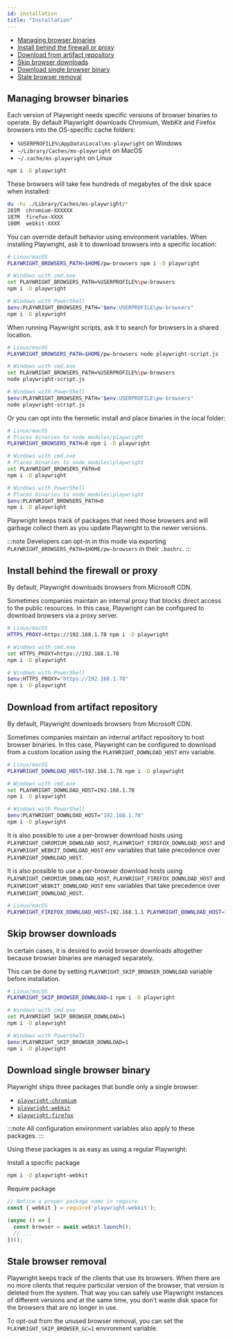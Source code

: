 ```yaml
---
id: installation
title: "Installation"
---
```


- [Managing browser binaries](#managing-browser-binaries)
- [Install behind the firewall or proxy](#install-behind-the-firewall-or-proxy)
- [Download from artifact repository](#download-from-artifact-repository)
- [Skip browser downloads](#skip-browser-downloads)
- [Download single browser binary](#download-single-browser-binary)
- [Stale browser removal](#stale-browser-removal)

## Managing browser binaries

Each version of Playwright needs specific versions of browser binaries to operate. By default Playwright downloads Chromium, WebKit and Firefox browsers into the OS-specific cache folders:
- `%USERPROFILE%\AppData\Local\ms-playwright` on Windows
- `~/Library/Caches/ms-playwright` on MacOS
- `~/.cache/ms-playwright` on Linux

```sh
npm i -D playwright
```

These browsers will take few hundreds of megabytes of the disk space when installed:

```sh
du -hs ./Library/Caches/ms-playwright/*
281M  chromium-XXXXXX
187M  firefox-XXXX
180M  webkit-XXXX
```

You can override default behavior using environment variables. When installing Playwright, ask it to download browsers into a specific location:

```sh
# Linux/macOS
PLAYWRIGHT_BROWSERS_PATH=$HOME/pw-browsers npm i -D playwright

# Windows with cmd.exe
set PLAYWRIGHT_BROWSERS_PATH=%USERPROFILE%\pw-browsers
npm i -D playwright

# Windows with PowerShell
$env:PLAYWRIGHT_BROWSERS_PATH="$env:USERPROFILE\pw-browsers"
npm i -D playwright
```

When running Playwright scripts, ask it to search for browsers in a shared location.

```sh
# Linux/macOS
PLAYWRIGHT_BROWSERS_PATH=$HOME/pw-browsers node playwright-script.js

# Windows with cmd.exe
set PLAYWRIGHT_BROWSERS_PATH=%USERPROFILE%\pw-browsers
node playwright-script.js

# Windows with PowerShell
$env:PLAYWRIGHT_BROWSERS_PATH="$env:USERPROFILE\pw-browsers"
node playwright-script.js
```

Or you can opt into the hermetic install and place binaries in the local folder:

```sh
# Linux/macOS
# Places binaries to node_modules/playwright
PLAYWRIGHT_BROWSERS_PATH=0 npm i -D playwright

# Windows with cmd.exe
# Places binaries to node_modules\playwright
set PLAYWRIGHT_BROWSERS_PATH=0
npm i -D playwright

# Windows with PowerShell
# Places binaries to node_modules\playwright
$env:PLAYWRIGHT_BROWSERS_PATH=0
npm i -D playwright
```

Playwright keeps track of packages that need those browsers and will garbage collect them as you update Playwright to the newer versions.

:::note
Developers can opt-in in this mode via exporting `PLAYWRIGHT_BROWSERS_PATH=$HOME/pw-browsers` in their `.bashrc`.
:::

## Install behind the firewall or proxy

By default, Playwright downloads browsers from Microsoft CDN.

Sometimes companies maintain an internal proxy that blocks direct access to the public resources. In this case, Playwright can be configured to download browsers via a proxy server.

```sh
# Linux/macOS
HTTPS_PROXY=https://192.168.1.78 npm i -D playwright

# Windows with cmd.exe
set HTTPS_PROXY=https://192.168.1.78
npm i -D playwright

# Windows with PowerShell
$env:HTTPS_PROXY="https://192.168.1.78"
npm i -D playwright
```

## Download from artifact repository

By default, Playwright downloads browsers from Microsoft CDN.

Sometimes companies maintain an internal artifact repository to host browser binaries. In this case, Playwright can be configured to download from a custom location using the `PLAYWRIGHT_DOWNLOAD_HOST` env variable.

```sh
# Linux/macOS
PLAYWRIGHT_DOWNLOAD_HOST=192.168.1.78 npm i -D playwright

# Windows with cmd.exe
set PLAYWRIGHT_DOWNLOAD_HOST=192.168.1.78
npm i -D playwright

# Windows with PowerShell
$env:PLAYWRIGHT_DOWNLOAD_HOST="192.168.1.78"
npm i -D playwright
```

It is also possible to use a per-browser download hosts using `PLAYWRIGHT_CHROMIUM_DOWNLOAD_HOST`, `PLAYWRIGHT_FIREFOX_DOWNLOAD_HOST` and `PLAYWRIGHT_WEBKIT_DOWNLOAD_HOST` env variables that take precedence over `PLAYWRIGHT_DOWNLOAD_HOST`.

It is also possible to use a per-browser download hosts using `PLAYWRIGHT_CHROMIUM_DOWNLOAD_HOST`, `PLAYWRIGHT_FIREFOX_DOWNLOAD_HOST` and `PLAYWRIGHT_WEBKIT_DOWNLOAD_HOST` env variables that take precedence over `PLAYWRIGHT_DOWNLOAD_HOST`.

```sh
# Linux/macOS
PLAYWRIGHT_FIREFOX_DOWNLOAD_HOST=192.168.1.1 PLAYWRIGHT_DOWNLOAD_HOST=192.168.1.78 npm i -D playwright
```

## Skip browser downloads

In certain cases, it is desired to avoid browser downloads altogether because browser binaries are managed separately.

This can be done by setting `PLAYWRIGHT_SKIP_BROWSER_DOWNLOAD` variable before installation.

```sh
# Linux/macOS
PLAYWRIGHT_SKIP_BROWSER_DOWNLOAD=1 npm i -D playwright

# Windows with cmd.exe
set PLAYWRIGHT_SKIP_BROWSER_DOWNLOAD=1
npm i -D playwright

# Windows with PowerShell
$env:PLAYWRIGHT_SKIP_BROWSER_DOWNLOAD=1
npm i -D playwright
```

## Download single browser binary

Playwright ships three packages that bundle only a single browser:
- [`playwright-chromium`](https://www.npmjs.com/package/playwright-chromium)
- [`playwright-webkit`](https://www.npmjs.com/package/playwright-webkit)
- [`playwright-firefox`](https://www.npmjs.com/package/playwright-firefox)

:::note
All configuration environment variables also apply to these packages.
:::

Using these packages is as easy as using a regular Playwright:

Install a specific package

```sh
npm i -D playwright-webkit
```

Require package

```js
// Notice a proper package name in require
const { webkit } = require('playwright-webkit');

(async () => {
  const browser = await webkit.launch();
  // ...
})();
```

## Stale browser removal

Playwright keeps track of the clients that use its browsers. When there are no more clients that require particular version of the browser, that version is deleted from the system. That way you can safely use Playwright instances of different versions and at the same time, you don't waste disk space for the browsers that are no longer in use.

To opt-out from the unused browser removal, you can set the `PLAYWRIGHT_SKIP_BROWSER_GC=1` environment variable.

[Accessibility]: ./api/class-accessibility.mdx "Accessibility"
[Android]: ./api/class-android.mdx "Android"
[AndroidDevice]: ./api/class-androiddevice.mdx "AndroidDevice"
[AndroidInput]: ./api/class-androidinput.mdx "AndroidInput"
[AndroidSocket]: ./api/class-androidsocket.mdx "AndroidSocket"
[AndroidWebView]: ./api/class-androidwebview.mdx "AndroidWebView"
[Browser]: ./api/class-browser.mdx "Browser"
[BrowserContext]: ./api/class-browsercontext.mdx "BrowserContext"
[BrowserServer]: ./api/class-browserserver.mdx "BrowserServer"
[BrowserType]: ./api/class-browsertype.mdx "BrowserType"
[CDPSession]: ./api/class-cdpsession.mdx "CDPSession"
[ConsoleMessage]: ./api/class-consolemessage.mdx "ConsoleMessage"
[Coverage]: ./api/class-coverage.mdx "Coverage"
[Dialog]: ./api/class-dialog.mdx "Dialog"
[Download]: ./api/class-download.mdx "Download"
[Electron]: ./api/class-electron.mdx "Electron"
[ElectronApplication]: ./api/class-electronapplication.mdx "ElectronApplication"
[ElementHandle]: ./api/class-elementhandle.mdx "ElementHandle"
[FileChooser]: ./api/class-filechooser.mdx "FileChooser"
[Frame]: ./api/class-frame.mdx "Frame"
[JSHandle]: ./api/class-jshandle.mdx "JSHandle"
[Keyboard]: ./api/class-keyboard.mdx "Keyboard"
[Logger]: ./api/class-logger.mdx "Logger"
[Mouse]: ./api/class-mouse.mdx "Mouse"
[Page]: ./api/class-page.mdx "Page"
[Playwright]: ./api/class-playwright.mdx "Playwright"
[Request]: ./api/class-request.mdx "Request"
[Response]: ./api/class-response.mdx "Response"
[Route]: ./api/class-route.mdx "Route"
[Selectors]: ./api/class-selectors.mdx "Selectors"
[TimeoutError]: ./api/class-timeouterror.mdx "TimeoutError"
[Touchscreen]: ./api/class-touchscreen.mdx "Touchscreen"
[Tracing]: ./api/class-tracing.mdx "Tracing"
[Video]: ./api/class-video.mdx "Video"
[WebSocket]: ./api/class-websocket.mdx "WebSocket"
[Worker]: ./api/class-worker.mdx "Worker"
[Element]: https://developer.mozilla.org/en-US/docs/Web/API/element "Element"
[EvaluationArgument]: ./core-concepts.mdx#evaluation-argument "EvaluationArgument"
[Promise]: https://developer.mozilla.org/en-US/docs/Web/JavaScript/Reference/Global_Objects/Promise "Promise"
[iterator]: https://developer.mozilla.org/en-US/docs/Web/JavaScript/Reference/Iteration_protocols "Iterator"
[origin]: https://developer.mozilla.org/en-US/docs/Glossary/Origin "Origin"
[selector]: https://developer.mozilla.org/en-US/docs/Web/CSS/CSS_Selectors "selector"
[Serializable]: https://developer.mozilla.org/en-US/docs/Web/JavaScript/Reference/Global_Objects/JSON/stringify#Description "Serializable"
[UIEvent.detail]: https://developer.mozilla.org/en-US/docs/Web/API/UIEvent/detail "UIEvent.detail"
[UnixTime]: https://en.wikipedia.org/wiki/Unix_time "Unix Time"
[xpath]: https://developer.mozilla.org/en-US/docs/Web/XPath "xpath"

[Array]: https://developer.mozilla.org/en-US/docs/Web/JavaScript/Reference/Global_Objects/Array "Array"
[boolean]: https://developer.mozilla.org/en-US/docs/Web/JavaScript/Data_structures#Boolean_type "Boolean"
[Buffer]: https://nodejs.org/api/buffer.html#buffer_class_buffer "Buffer"
[ChildProcess]: https://nodejs.org/api/child_process.html "ChildProcess"
[Error]: https://nodejs.org/api/errors.html#errors_class_error "Error"
[EventEmitter]: https://nodejs.org/api/events.html#events_class_eventemitter "EventEmitter"
[function]: https://developer.mozilla.org/en-US/docs/Web/JavaScript/Reference/Global_Objects/Function "Function"
[Map]: https://developer.mozilla.org/en-US/docs/Web/JavaScript/Reference/Global_Objects/Map "Map"
[null]: https://developer.mozilla.org/en-US/docs/Web/JavaScript/Reference/Global_Objects/null "null"
[number]: https://developer.mozilla.org/en-US/docs/Web/JavaScript/Data_structures#Number_type "Number"
[Object]: https://developer.mozilla.org/en-US/docs/Web/JavaScript/Reference/Global_Objects/Object "Object"
[Promise]: https://developer.mozilla.org/en-US/docs/Web/JavaScript/Reference/Global_Objects/Promise "Promise"
[Readable]: https://nodejs.org/api/stream.html#stream_class_stream_readable "Readable"
[RegExp]: https://developer.mozilla.org/en-US/docs/Web/JavaScript/Reference/Global_Objects/RegExp "RegExp"
[string]: https://developer.mozilla.org/en-US/docs/Web/JavaScript/Data_structures#String_type "string"
[void]: https://developer.mozilla.org/en-US/docs/Web/JavaScript/Reference/Global_Objects/undefined "void"
[URL]: https://nodejs.org/api/url.html "URL"

[all available image tags]: https://mcr.microsoft.com/v2/playwright/tags/list "all available image tags"
[Docker Hub]: https://hub.docker.com/_/microsoft-playwright "Docker Hub"
[Dockerfile.focal]: https://github.com/microsoft/playwright/blob/master/utils/docker/Dockerfile.focal "Dockerfile.focal"
